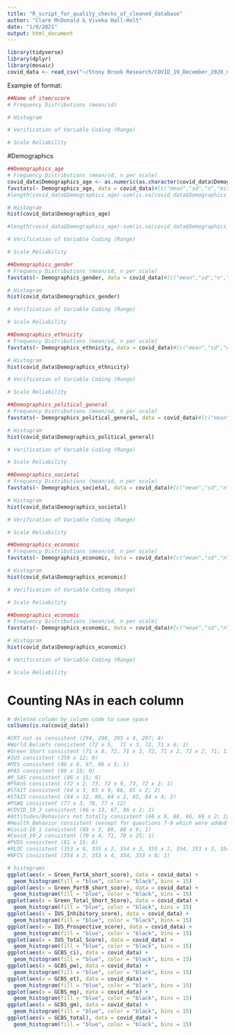 ```yaml
---
title: "R_script_for_quality_checks_of_cleaned_database"
author: "Clare McDonald & Viveka Hall-Holt"
date: "1/8/2021"
output: html_document
---
```


```r
library(tidyverse)
library(dplyr)
library(mosaic)
covid_data <- read_csv("~/Stony Brook Research/COVID_19_December_2020_Cleaned_Data.csv")
```

Example of format:
```r
##Name of item/score
# Frequency Distributions (mean/sd)

# Histogram 

# Verification of Variable Coding (Range)

# Scale Reliability

```

#Demographics
```r
##Demographics_age
# Frequency Distributions (mean/sd, n per scale)
covid_data$Demographics_age <- as.numeric(as.character(covid_data$Demographics_age))
favstats(~ Demographics_age, data = covid_data)#[c("mean","sd","n","missing")]
#length(covid_data$Demographics_age)-sum(is.na(covid_data$Demographics_age))

# Histogram 
hist(covid_data$Demographics_age)

#length(covid_data$Demographics_age)-sum(is.na(covid_data$Demographics_age)) 

# Verification of Variable Coding (Range)

# Scale Reliability
```

```r
##Demographics_gender
# Frequency Distributions (mean/sd, n per scale)
favstats(~ Demographics_gender, data = covid_data)#[c("mean","sd","n","missing")]

# Histogram 
hist(covid_data$Demographics_gender)

# Verification of Variable Coding (Range)

# Scale Reliability

```

```r
##Demographics_ethnicity
# Frequency Distributions (mean/sd, n per scale)
favstats(~ Demographics_ethnicity, data = covid_data)#[c("mean","sd","n","missing")]

# Histogram 
hist(covid_data$Demographics_ethnicity)

# Verification of Variable Coding (Range)

# Scale Reliability

```

```r
##Demographics_political_general
# Frequency Distributions (mean/sd, n per scale)
favstats(~ Demographics_political_general, data = covid_data)#[c("mean","sd","n","missing")]

# Histogram 
hist(covid_data$Demographics_political_general)

# Verification of Variable Coding (Range)

# Scale Reliability

```

```r
##Demographics_societal
# Frequency Distributions (mean/sd, n per scale)
favstats(~ Demographics_societal, data = covid_data)#[c("mean","sd","n","missing")]

# Histogram 
hist(covid_data$Demographics_societal)

# Verification of Variable Coding (Range)

# Scale Reliability

```

```r
##Demographics_economic
# Frequency Distributions (mean/sd, n per scale)
favstats(~ Demographics_economic, data = covid_data)#[c("mean","sd","n","missing")]

# Histogram 
hist(covid_data$Demographics_economic)

# Verification of Variable Coding (Range)

# Scale Reliability

```

```r
##Demographics_economic
# Frequency Distributions (mean/sd, n per scale)
favstats(~ Demographics_economic, data = covid_data)#[c("mean","sd","n","missing")]

# Histogram 
hist(covid_data$Demographics_economic)

# Verification of Variable Coding (Range)

# Scale Reliability

```

# Counting NAs in each column
```r
# deleted column by column code to save space
colSums(is.na(covid_data))

#CRT not as consistent (294, 298, 295 x 4, 297; 4)
#World Beliefs consistent (72 x 5,  71 x 3, 72, 71 x 6; 1)
#Green Short consistent (71 x 8, 72, 71 x 3, 72, 71 x 2, 72 x 2, 71; 1)
#IUS consistent (359 x 12; 0)
#MIS consistent (96 x 8, 97, 96 x 5; 1)
#PAS consistent (69 x 15; 0)
#R_SAS consistent (86 x 15; 0)
#PhAnS consistent (72 x 2, 73, 72 x 9, 73, 72 x 2; 1)
#STAIT consistent (64 x 3, 65 x 9, 66, 65 x 2; 2)
#STAIS consistent (84 x 12, 86, 84 x 2, 85, 84 x 4; 2)
#PSWQ consistent (77 x 3, 78, 77 x 12)
#COVID_19_3 consistent (86 x 13, 87, 86 x 2; 1)
#Attitudes/Behaviors not totally consistent (66 x 8, 88, 66, 69 x 2; 22!)
#Health_Behavior consistent (except for questions 7-9 which were added later) (72 x 8 and 337 x 3; 0 and 0)
#Covid-19_1 consistent (88 x 3, 89, 88 x 9; 1)
#Covid_19_2 consistent (70 x 4, 71, 70 x 25; 1)
#PVDS consistent (81 x 15; 0)
#RLOC consistent (353 x 9, 355 x 2, 354 x 3, 355 x 2, 354, 353 x 3, 354 x 5, 353 x 4; 2)
#NFCS consistent (354 x 2, 353 x 4, 354, 353 x 8; 1)
```

```r
# histograms
ggplot(aes(x = Green_PartA_short_score), data = covid_data) +
  geom_histogram(fill = "blue", color = "black", bins = 15)
ggplot(aes(x = Green_PartB_short_score), data = covid_data) +
  geom_histogram(fill = "blue", color = "black", bins = 15)
ggplot(aes(x = Green_Total_Short_Score), data = covid_data) +
  geom_histogram(fill = "blue", color = "black", bins = 15)
ggplot(aes(x = IUS_Inhibitory_score), data = covid_data) +
  geom_histogram(fill = "blue", color = "black", bins = 15)
ggplot(aes(x = IUS_Prospective_score), data = covid_data) +
  geom_histogram(fill = "blue", color = "black", bins = 15)
ggplot(aes(x = IUS_Total_Score), data = covid_data) +
  geom_histogram(fill = "blue", color = "black", bins = 15)
ggplot(aes(x = GCBS_ci), data = covid_data) +
  geom_histogram(fill = "blue", color = "black", bins = 15)
ggplot(aes(x = GCBS_pw), data = covid_data) +
  geom_histogram(fill = "blue", color = "black", bins = 15)
ggplot(aes(x = GCBS_et), data = covid_data) +
  geom_histogram(fill = "blue", color = "black", bins = 15)
ggplot(aes(x = GCBS_mg), data = covid_data) +
  geom_histogram(fill = "blue", color = "black", bins = 15)
ggplot(aes(x = GCBS_gm), data = covid_data) +
  geom_histogram(fill = "blue", color = "black", bins = 15)
ggplot(aes(x = GCBS_total), data = covid_data) +
  geom_histogram(fill = "blue", color = "black", bins = 15)
```